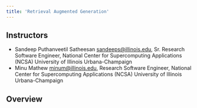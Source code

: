 ```yaml
---
title: 'Retrieval Augmented Generation'
---
```


## Instructors

* Sandeep Puthanveetil Satheesan <sandeeps@illinois.edu>, Sr. Research Software Engineer, National Center for Supercomputing Applications (NCSA) University of Illinois Urbana-Champaign 
* Minu Mathew <minum@illinois.edu>, Research Software Engineer, National Center for Supercomputing Applications (NCSA) University of Illinois Urbana-Champaign 

## Overview